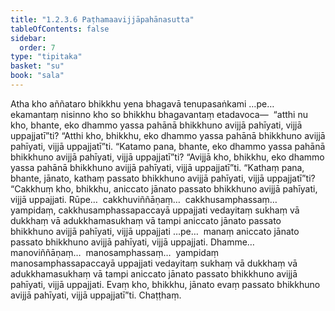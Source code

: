 ```yaml
---
title: "1.2.3.6 Paṭhamaavijjāpahānasutta"
tableOfContents: false
sidebar:
  order: 7
type: "tipitaka"
basket: "su"
book: "sala"
---
```



<DynamicBreadcrumb />

<Division number="79" book="sala">

<Paragraph number="327" book="sala">
Atha kho aññataro bhikkhu yena bhagavā tenupasaṅkami …pe…  ekamantaṃ nisinno kho so bhikkhu bhagavantaṃ etadavoca—  “atthi nu kho, bhante, eko dhammo yassa pahānā bhikkhuno avijjā pahīyati, vijjā uppajjatī”ti?
</Paragraph>

<Paragraph number="328" book="sala">
“Atthi kho, bhikkhu, eko dhammo yassa pahānā bhikkhuno avijjā pahīyati, vijjā uppajjatī”ti.
</Paragraph>

<Paragraph number="329" book="sala">
“Katamo pana, bhante, eko dhammo yassa pahānā bhikkhuno avijjā pahīyati, vijjā uppajjatī”ti?
</Paragraph>

<Paragraph number="330" book="sala">
“Avijjā kho, bhikkhu, eko dhammo yassa pahānā bhikkhuno avijjā pahīyati, vijjā uppajjatī”ti.
</Paragraph>

<Paragraph number="331" book="sala">
“Kathaṃ pana, bhante, jānato, kathaṃ passato bhikkhuno avijjā pahīyati, vijjā uppajjatī”ti?
</Paragraph>

<Paragraph number="332" book="sala">
“Cakkhuṃ kho, bhikkhu, aniccato jānato passato bhikkhuno avijjā pahīyati, vijjā uppajjati. Rūpe…  cakkhuviññāṇaṃ…  cakkhusamphassaṃ…  yampidaṃ, cakkhusamphassapaccayā uppajjati vedayitaṃ sukhaṃ vā dukkhaṃ vā adukkhamasukhaṃ vā tampi aniccato jānato passato bhikkhuno avijjā pahīyati, vijjā uppajjati …pe…  manaṃ aniccato jānato passato bhikkhuno avijjā pahīyati, vijjā uppajjati. Dhamme…  manoviññāṇaṃ…  manosamphassaṃ…  yampidaṃ manosamphassapaccayā uppajjati vedayitaṃ sukhaṃ vā dukkhaṃ vā adukkhamasukhaṃ vā tampi aniccato jānato passato bhikkhuno avijjā pahīyati, vijjā uppajjati. Evaṃ kho, bhikkhu, jānato evaṃ passato bhikkhuno avijjā pahīyati, vijjā uppajjatī”ti.

</Paragraph>
</Division>

<Paragraph number="333" type="center" book="sala">
Chaṭṭhaṃ.
</Paragraph>